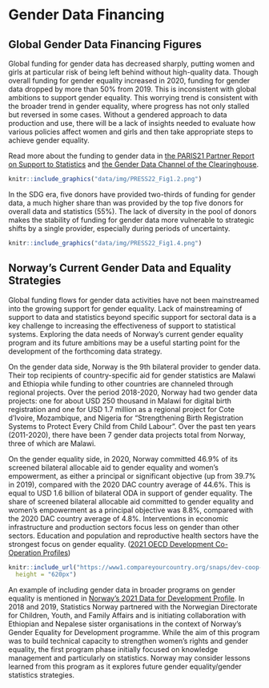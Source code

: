 # Gender Data Financing

## Global Gender Data Financing Figures

Global funding for gender data has decreased sharply, putting women and girls at particular risk of being left behind without high-quality data. Though overall funding for gender equality increased in 2020, funding for gender data dropped by more than 50% from 2019. This is inconsistent with global ambitions to support gender equality. This worrying trend is consistent with the broader trend in gender equality, where progress has not only stalled but reversed in some cases. Without a gendered approach to data production and use, there will be a lack of insights needed to evaluate how various policies affect women and girls and then take appropriate steps to achieve gender equality.

Read more about the funding to gender data in [the PARIS21 Partner Report on Support to Statistics](https://www.oecd-ilibrary.org/sites/c3cfb353-en/1/3/1/index.html?itemId=/content/publication/c3cfb353-en&_csp_=281dfa109194f953c9d10eb236ea1a44&itemIGO=oecd&itemContentType=book#section-d1e223) and [the Gender Data Channel of the Clearinghouse](https://smartdatafinance.org/gender).

```r

knitr::include_graphics("data/img/PRESS22_Fig1.2.png")

```


In the SDG era, five donors have provided two-thirds of funding for gender data, a much higher share than was provided by the top five donors for overall data and statistics (55%). The lack of diversity in the pool of donors makes the stability of funding for gender data more vulnerable to strategic shifts by a single provider, especially during periods of uncertainty.


```r

knitr::include_graphics("data/img/PRESS22_Fig1.4.png")


```


## Norway’s Current Gender Data and Equality Strategies 

Global funding flows for gender data activities have not been mainstreamed into the growing support for gender equality. Lack of mainstreaming of support to data and statistics beyond specific support for sectoral data is a key challenge to increasing the effectiveness of support to statistical systems. Exploring the data needs of Norway’s current gender equality program and its future ambitions may be a useful starting point for the development of the forthcoming data strategy.

On the gender data side, Norway is the 9th bilateral provider to gender data. Their top recipients of country-specific aid for gender statistics are Malawi and Ethiopia while funding to other countries are channeled through regional projects. Over the period 2018-2020, Norway had two gender data projects: one for about USD 250 thousand in Malawi for digital birth registration and one for USD 1.7 million as a regional project for Cote d'Ivoire, Mozambique, and Nigeria for "Strengthening Birth Registration Systems to Protect Every Child from Child Labour". Over the past ten years (2011-2020), there have been 7 gender data projects total from Norway, three of which are Malawi.

On the gender equality side, in 2020, Norway committed 46.9% of its screened bilateral allocable aid to gender equality and women’s empowerment, as either a principal or significant objective (up from 39.7% in 2019), compared with the 2020 DAC country average of 44.6%. This is equal to USD 1.6 billion of bilateral ODA in support of gender equality. The share of screened bilateral allocable aid committed to gender equality and women’s empowerment as a principal objective was 8.8%, compared with the 2020 DAC country average of 4.8%. Interventions in economic infrastructure and production sectors focus less on gender than other sectors. Education and population and reproductive health sectors have the strongest focus on gender equality. ([2021 OECD Development Co-Operation Profiles](https://www.oecd-ilibrary.org/sites/2dcf1367-en/1/3/2/34/index.html?itemId=/content/publication/2dcf1367-en&_csp_=177392f5df53d89c9678d0628e39a2c2&itemIGO=oecd&itemContentType=book#figure-d1e43643))


```r
knitr::include_url("https://www1.compareyourcountry.org/snaps/dev-coop-profiles-2022/en/4167/8",
  height = "620px")

```

An example of including gender data in broader programs on gender equality is mentioned in [Norway’s 2021 Data for Development Profile](https://www.oecd-ilibrary.org/sites/8cacddb1-en/index.html?itemId=/content/component/8cacddb1-en). In 2018 and 2019, Statistics Norway partnered with the Norwegian Directorate for Children, Youth, and Family Affairs and is initiating collaboration with Ethiopian and Nepalese sister organisations in the context of Norway’s Gender Equality for Development programme. While the aim of this program was to build technical capacity to strengthen women’s rights and gender equality, the first program phase initially focused on knowledge management and particularly on statistics. Norway may consider lessons learned from this program as it explores future gender equality/gender statistics strategies.
